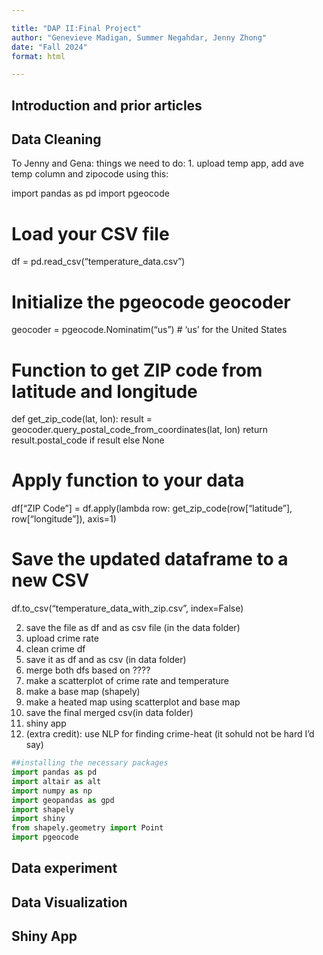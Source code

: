 ```yaml
---

title: "DAP II:Final Project"
author: "Genevieve Madigan, Summer Negahdar, Jenny Zhong"
date: "Fall 2024"
format: html

---
```



## Introduction and prior articles




## Data Cleaning

To Jenny and Gena: 
things we need to do:
1. upload temp app,
add ave temp column and zipocode using this: 

import pandas as pd
import pgeocode

# Load your CSV file
df = pd.read_csv("temperature_data.csv")

# Initialize the pgeocode geocoder
geocoder = pgeocode.Nominatim("us")  # 'us' for the United States

# Function to get ZIP code from latitude and longitude
def get_zip_code(lat, lon):
    result = geocoder.query_postal_code_from_coordinates(lat, lon)
    return result.postal_code if result else None

# Apply function to your data
df["ZIP Code"] = df.apply(lambda row: get_zip_code(row["latitude"], row["longitude"]), axis=1)

# Save the updated dataframe to a new CSV
df.to_csv("temperature_data_with_zip.csv", index=False)

2. save the file as df and as csv file (in the data folder)
3. upload crime rate
4. clean crime df
5. save it as df and as csv (in data folder)
6. merge both dfs based on ????
7. make a scatterplot of crime rate and temperature
8. make a base map (shapely)
9. make a heated map using scatterplot and base map
10. save the final merged csv(in data folder)
11. shiny app
12. (extra credit): use NLP for finding crime-heat (it sohuld not be hard I'd say)



```python
##installing the necessary packages
import pandas as pd
import altair as alt
import numpy as np
import geopandas as gpd
import shapely
import shiny
from shapely.geometry import Point
import pgeocode
```



## Data experiment


## Data Visualization


## Shiny App
